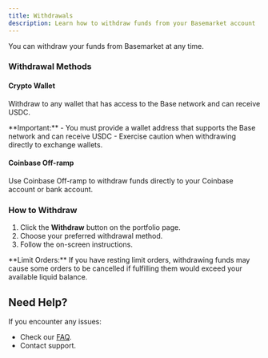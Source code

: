```yaml
---
title: Withdrawals
description: Learn how to withdraw funds from your Basemarket account
---
```


You can withdraw your funds from Basemarket at any time.

### Withdrawal Methods

#### Crypto Wallet

Withdraw to any wallet that has access to the Base network and can receive USDC.

<Warning>
  **Important:** - You must provide a wallet address that supports the Base
  network and can receive USDC - Exercise caution when withdrawing directly to
  exchange wallets.
</Warning>

#### Coinbase Off-ramp

Use Coinbase Off-ramp to withdraw funds directly to your Coinbase account or bank account.

### How to Withdraw

1. Click the **Withdraw** button on the portfolio page.
2. Choose your preferred withdrawal method.
3. Follow the on-screen instructions.

<Info>
  **Limit Orders:** If you have resting limit orders, withdrawing funds may
  cause some orders to be cancelled if fulfilling them would exceed your
  available liquid balance.
</Info>

## Need Help?

If you encounter any issues:

- Check our [FAQ](/users/faq).
- Contact support.
